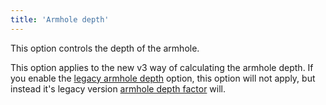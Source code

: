 ```yaml
---
title: 'Armhole depth'
---
```


This option controls the depth of the armhole.

This option applies to the new v3 way of calculating the armhole depth.
If you enable the [legacy armhole depth](/docs/designs/wahid/options/legacyarmholedepth) option, this option will not apply, but instead it's legacy version [armhole depth factor](/docs/designs/wahid/options/armholedepthfactor) will.
